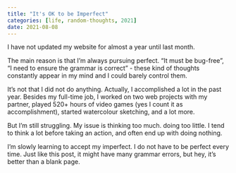 ```yaml
---
title: "It's OK to be Imperfect"
categories: [life, random-thoughts, 2021]
date: 2021-08-08
---
```


I have not updated my website for almost a year until last month. 

The main reason is that I'm always pursuing perfect. "It must be bug-free", "I need to ensure the grammar is correct" - these kind of thoughts constantly appear in my mind and I could barely control them.

It's not that I did not do anything. Actually, I accomplished a lot in the past year. Besides my full-time job, I worked on two web projects with my partner, played 520+ hours of video games (yes I count it as accomplishment), started watercolour sketching, and a lot more.

But I'm still struggling. My issue is thinking too much. doing too little. I tend to think a lot before taking an action, and often end up with doing nothing.

I'm slowly learning to accept my imperfect. I do not have to be perfect every time. Just like this post, it might have many grammar errors, but hey, it's better than a blank page.
